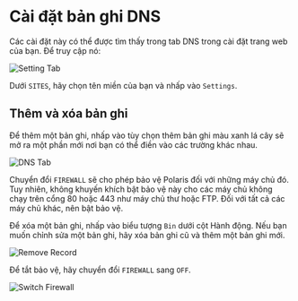 # Cài đặt bản ghi DNS

Các cài đặt này có thể được tìm thấy trong tab DNS trong cài đặt trang web của bạn. Để truy cập nó:

![Setting Tab](/img/security-center/overview/settings-tab.png)

Dưới `SITES`, hãy chọn tên miền của bạn và nhấp vào `Settings`.

## Thêm và xóa bản ghi

Để thêm một bản ghi, nhấp vào tùy chọn thêm bản ghi màu xanh lá cây sẽ mở ra một phần mới nơi bạn có thể điền vào các
trường khác nhau.

![DNS Tab](/img/security-center/dns/dns-record-dns-tab.png)

Chuyển đổi `FIREWALL` sẽ cho phép bảo vệ Polaris đối với những máy chủ đó. Tuy nhiên, không khuyến khích bật bảo vệ này
cho các máy chủ không chạy trên cổng 80 hoặc 443 như máy chủ thư hoặc FTP. Đối với tất cả các máy chủ khác, nên bật bảo vệ.

Để xóa một bản ghi, nhấp vào biểu tượng `Bin` dưới cột Hành động. Nếu bạn muốn chỉnh sửa một bản ghi, hãy xóa bản
ghi cũ và thêm một bản ghi mới.

![Remove Record](/img/security-center/dns/dns-record-remove-dns-record.png)

Để tắt bảo vệ, hãy chuyển đổi `FIREWALL` sang `OFF`.

![Switch Firewall](/img/security-center/dns/dns-record-switch-firewall.png)
